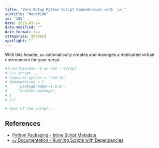 ```yaml
---
title: "Zero-Setup Python Script Dependencies with `uv`"
subtitle: "Note#186"
id: "186"
date: 2025-03-24
date-modified: ""
date-format: iso
categories: [notes]
spotlight: ""
---
```

With this header, `uv` automatically creates and manages a dedicated virtual environment for your script.

```python
#!/usr/bin/env -S uv run --script
# /// script
# requires-python = ">=3.13"
# dependencies = [
#     "package-name>=1.0.0",
#     "another-package",
# ]
# ///

# Rest of the script...
```

## References

* [Python Packaging - Inline Script Metadata](https://packaging.python.org/en/latest/specifications/inline-script-metadata/#inline-script-metadata)
* [`uv` Documentation - Running Scripts with Dependencies](https://docs.astral.sh/uv/guides/scripts/#running-a-script-with-dependencies)
